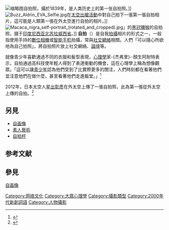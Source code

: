 {{noteTA
|G1=IT
|1=zh-cn:通过; zh-tw:透過; zh-hk:通過; 
}}
[[File:RobertCornelius.jpg|缩略图]]自拍照，攝於1839年，是人类历史上的第一张自拍照。]]
[[File:Buzz_Aldrin_EVA_Selfie.jpg|thumb]]在[[舱外活动|太空出艙活動]]中對自己拍下一張第一張自拍相片，這可能是人類第一張在外太空進行自拍的相片。]]
[[File:Macaca_nigra_self-portrait_(rotated_and_cropped).jpg|thumb]]」的[[黑猴|黑冠獼猴]]的自拍照，摄于[[印度尼西亚|印度尼西亚]][[北苏拉威西省|北苏拉威西省]]。]]
'''自拍'''（{{lang-en|selfie}}）是自我[[摄影|拍攝]]相片的形式之一，一般指使用手持的[[數位相機|數位相機]]或[[智能手机|智能手机]]拍攝，常與[[社交網絡|社交網絡]]相關。人們「可以隨心所欲地為自己拍照」，將自拍照片放上社交網絡、[[网络论坛|論壇]]等。

就像青少年喜歡通過不同的衣服和髮型表現，[[心理學|心理學]]家-{杰弗里}-·顏生阿耐特表示，自拍通過高科技使年輕人得到了表達衝動的機會，這在心理學上稱為想像觀眾。「這可以讓[[青少年|青少年]]認為他們受到了比實際更多的關注，人們時刻都在看著他們並注意他們在做什麼，甚至看著他們走進飯堂。」<ref>{{Cite web |url=http://news.xinhuanet.com/newmedia/2006-02/28/content_4237920.htm |title=与世界分享自我 自拍：年轻人的“自恋”？ |access-date=2013-05-18 |archive-date=2016-02-08 |archive-url=https://web.archive.org/web/20160208105611/http://news.xinhuanet.com/newmedia/2006-02/28/content_4237920.htm |dead-url=no }}</ref>

2012年，日本太空人[[星出彰彥|星出彰彥]]在外太空上傳了一張自拍照，此為第一張從外太空上傳的自拍。<ref>{{Cite journal|author=劉揚銘 |url= |title=一份以科技為切入點的網路正妹編年史 |journal=數位時代|year= 2018 |volume=  |issue= 279 |pages= 104-107 }}</ref>

==另見==
*[[自画像|自画像]]
*[[素人藝術|素人藝術]]
*[[自拍杆|自拍杆]]

== 参考文献 ==
{{Reflist}}

==參見==
{{Portal box|摄影}}

{{自恋}}

[[category:自画像|]]
[[Category:网络文化|Category:网络文化]]
[[Category:大眾心理學|Category:大眾心理學]]
[[Category:攝影類型|Category:攝影類型]]
[[Category:2000年代新創詞語|Category:2000年代新創詞語]]
[[Category:人物攝影|Category:人物攝影]]